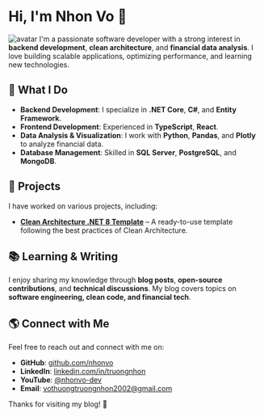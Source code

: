 
# Hi, I'm Nhon Vo 👋

![avatar](https://avatars.githubusercontent.com/u/83550230?s=400&u=140559518ee4173523768627db6ad514a6cbba78&v=4)
I'm a passionate software developer with a strong interest in **backend development**, **clean architecture**, and **financial data analysis**. I love building scalable applications, optimizing performance, and learning new technologies.

## 🚀 What I Do

- **Backend Development**: I specialize in **.NET Core**, **C#**, and **Entity Framework**.
- **Frontend Development**: Experienced in **TypeScript**, **React**.
- **Data Analysis & Visualization**: I work with **Python**, **Pandas**, and **Plotly** to analyze financial data.
- **Database Management**: Skilled in **SQL Server**, **PostgreSQL**, and **MongoDB**.

## 📌 Projects

I have worked on various projects, including:

- [**Clean Architecture .NET 8 Template**](https://github.com/nhonvo/clean-architecture-net-8.0) – A ready-to-use template following the best practices of Clean Architecture.

## 📚 Learning & Writing

I enjoy sharing my knowledge through **blog posts**, **open-source contributions**, and **technical discussions**. My blog covers topics on **software engineering, clean code, and financial tech**.

## 🌎 Connect with Me

Feel free to reach out and connect with me on:

- **GitHub**: [github.com/nhonvo](https://github.com/nhonvo)
- **LinkedIn**: [linkedin.com/in/truongnhon](https://www.linkedin.com/in/truongnhon/)
- **YouTube**: [@nhonvo-dev](https://www.youtube.com/@nhonvo-dev)
- **Email**: vothuongtruongnhon2002@gmail.com

Thanks for visiting my blog! 🚀
